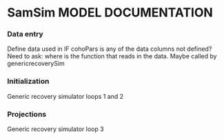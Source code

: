 <!-- The following code should appear at the beginning of the first appendix.
After that, all subsequent sections will be turned into appendices. -->


# SamSim MODEL DOCUMENTATION {#app:second-appendix}


### Data entry

Define data used in IF cohoPars is any of the data columns not defined?
Need to ask: where is the function that reads in the data. Maybe called by genericrecoverySim


### Initialization


Generic recovery simulator loops 1 and 2


### Projections

Generic recovery simulator loop 3



